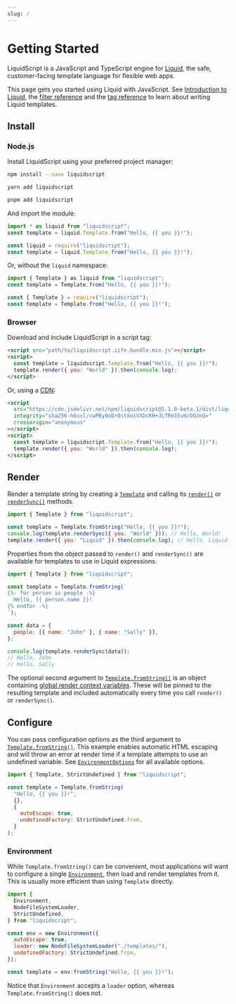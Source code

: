```yaml
---
slug: /
---
```



# Getting Started

LiquidScript is a JavaScript and TypeScript engine for [Liquid](https://shopify.github.io/liquid/), the safe, customer-facing template language for flexible web apps.

This page gets you started using Liquid with JavaScript. See [Introduction to Liquid](../language/introduction.md), the [filter reference](../language/filters.md) and the [tag reference](../language/tags.md) to learn about writing Liquid templates.

## Install

### Node.js

Install LiquidScript using your preferred project manager:

<Tabs groupId="js-package">
<TabItem value="npm" label="npm">

```bash
npm install --save liquidscript
```

</TabItem>
<TabItem value="yarn" label="yarn">

```bash
yarn add liquidscript
```

</TabItem>
<TabItem value="pnpm" label="pnpm">

```bash
pnpm add liquidscript
```

</TabItem>
</Tabs>

And import the module:

<Tabs groupId="js-modules">
<TabItem value="esm" label="ESM">

```js
import * as liquid from "liquidscript";
const template = liquid.Template.from("Hello, {{ you }}!");
```

</TabItem>
<TabItem value="cjs" label="CJS">

```js
const liquid = require("liquidscript");
const template = liquid.Template.from("Hello, {{ you }}!");
```

</TabItem>
</Tabs>

Or, without the `liquid` namespace:

<Tabs groupId="js-modules">
<TabItem value="esm" label="ESM">

```js
import { Template } as liquid from "liquidscript";
const template = Template.from("Hello, {{ you }}!");
```

</TabItem>
<TabItem value="cjs" label="CJS">

```js
const { Template } = require("liquidscript");
const template = Template.from("Hello, {{ you }}!");
```

</TabItem>
</Tabs>

### Browser

Download and include LiquidScript in a script tag:

```html
<script src="path/to/liquidscript.iife.bundle.min.js"></script>
<script>
  const template = liquidscript.Template.from("Hello, {{ you }}!");
  template.render({ you: "World" }).then(console.log);
</script>
```

Or, using a [CDN](https://www.jsdelivr.com/package/npm/liquidscript):

```html
<script
  src="https://cdn.jsdelivr.net/npm/liquidscript@1.1.0-beta.1/dist/liquidscript.iife.bundle.min.js"
  integrity="sha256-h6usl/cwPBy0oDrQstXoiVXDcKH+JLTRm15vH/OOJnQ="
  crossorigin="anonymous"
></script>
<script>
  const template = liquidscript.Template.from("Hello, {{ you }}!");
  template.render({ you: "World" }).then(console.log);
</script>
```

## Render

Render a template string by creating a [`Template`](../api/classes/Template.md) and calling its [`render()`](../api/classes/Template.md#render) or [`renderSync()`](../api/classes/Template.md#rendersync) methods.

```js
import { Template } from "liquidscript";

const template = Template.fromString("Hello, {{ you }}!");
console.log(template.renderSync({ you: "World" })); // Hello, World!
template.render({ you: "Liquid" }).then(console.log); // Hello, Liquid!
```

Properties from the object passed to `render()` and `renderSync()` are available for templates to use in Liquid expressions.

```javascript
import { Template } from "liquidscript";

const template = Template.fromString(`
{%- for person in people -%}
  Hello, {{ person.name }}!
{% endfor -%}
`);

const data = {
  people: [{ name: "John" }, { name: "Sally" }],
};

console.log(template.renderSync(data));
// Hello, John
// Hello, Sally
```

The optional second argument to [`Template.fromString()`](../api/classes/Template.md#fromstring) is an object containing [global render context variables](./render-context.md#template-globals). These will be pinned to the resulting template and included automatically every time you call `render()` or `renderSync()`.

## Configure

You can pass configuration options as the third argument to [`Template.fromString()`](../api/classes/Template.md#fromstring). This example enables automatic HTML escaping and will throw an error at render time if a template attempts to use an undefined variable. See [`EnvironmentOptions`](../api/modules.md#environmentoptions) for all available options.

```javascript
import { Template, StrictUndefined } from "liquidscript";

const template = Template.fromString(
  "Hello, {{ you }}!",
  {},
  {
    autoEscape: true,
    undefinedFactory: StrictUndefined.from,
  }
);
```

### Environment

While `Template.fromString()` can be convenient, most applications will want to configure a single [`Environment`](../api/classes/Environment.md), then load and render templates from it. This is usually more efficient than using `Template` directly.

```javascript
import {
  Environment,
  NodeFileSystemLoader,
  StrictUndefined,
} from "liquidscript";

const env = new Environment({
  autoEscape: true,
  loader: new NodeFileSystemLoader("./templates/"),
  undefinedFactory: StrictUndefined.from,
});

const template = env.fromString("Hello, {{ you }}!");
```

Notice that `Environment` accepts a `loader` option, whereas `Template.fromString()` does not.
